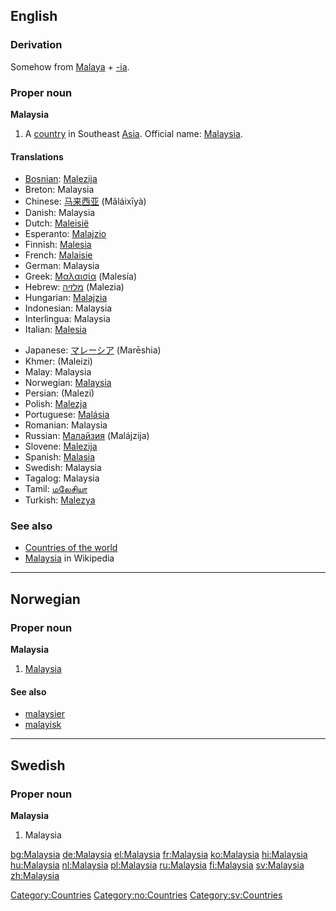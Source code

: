 ==English==
===Derivation===
Somehow from [[Malaya]] + [[-ia]].

===Proper noun===
{{wikipedia}}
'''Malaysia'''

#A [[country]] in Southeast [[Asia]]. Official name: [[w:Malaysia|Malaysia]].

====Translations====
{{top}}
*[[Bosnian]]: [[Malezija]] {{f}}
*Breton: Malaysia
*Chinese: [[马来西亚]] (Mǎláixīyà)
*Danish: Malaysia
*Dutch: [[Maleisië]]
*Esperanto: [[Malajzio]]
*Finnish: [[Malesia]]
*French: [[Malaisie]] {{f}}
*German: Malaysia
*Greek: [[Μαλαισία]] (Malesía) {{f}}
*Hebrew: [[מלזיה]] (Malezia)
*Hungarian: [[Malajzia]]
*Indonesian: Malaysia
*Interlingua: Malaysia
*Italian: [[Malesia]]
{{mid}}
*Japanese: [[マレーシア]] (Marēshia)
*Khmer: {{KMchar|[[ម៉ាឡេស៊ី]]}} (Maleizi)
*Malay: Malaysia
*Norwegian: [[#Norwegian|Malaysia]]
*Persian: {{FAchar|[[مالزی]]}} (Malezi)
*Polish: [[Malezja]]
*Portuguese: [[Malásia]]
*Romanian: Malaysia {{f}}
*Russian: [[Малайзия]] (Malájzija) {{f}}
*Slovene: [[Malezija]] {{f}}
*Spanish: [[Malasia]] {{f}}
*Swedish: Malaysia
*Tagalog: Malaysia
*Tamil: [[மலேசியா]]
*Turkish: [[Malezya]]
{{bottom}}

===See also===
* [[Countries of the world]]
* [[w:Malaysia|Malaysia]] in Wikipedia

[[Category:Countries]]


----
==Norwegian==
===Proper noun===
[[Category:no:Countries]]
'''Malaysia'''
#[[#English|Malaysia]]
====See also====
*[[malaysier]]
*[[malayisk]]


----
==Swedish==
===Proper noun===
'''Malaysia'''
#Malaysia

[[Category:sv:Countries]]

[[bg:Malaysia]]
[[de:Malaysia]]
[[el:Malaysia]]
[[fr:Malaysia]]
[[ko:Malaysia]]
[[hi:Malaysia]]
[[hu:Malaysia]]
[[nl:Malaysia]]
[[pl:Malaysia]]
[[ru:Malaysia]]
[[fi:Malaysia]]
[[sv:Malaysia]]
[[zh:Malaysia]]